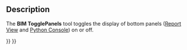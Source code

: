 <languages/>
<translate>

<!--T:1-->
{{Docnav
|[[BIM_Preflight|Preflight]]
|[[BIM_Trash|Trash]]
|[[BIM_Workbench|BIM]]
|IconL=BIM_Preflight.svg
|IconR=BIM_Trash.svg
|IconC=Workbench_BIM.svg
}}

<!--T:2-->
{{GuiCommand
|Name=BIM TogglePanels
|MenuLocation=Utils → Toggle bottom panels
|Workbenches=[[BIM_Workbench|BIM]]
}}

==Description== <!--T:3-->

<!--T:4-->
The '''BIM TogglePanels''' tool toggles the display of bottom panels ([[Report_View|Report View]] and [[Python_Console|Python Console]]) on or off.


<!--T:5-->
{{Docnav
|[[BIM_Preflight|Preflight]]
|[[BIM_Trash|Trash]]
|[[BIM_Workbench|BIM]]
|IconL=BIM_Preflight.svg
|IconR=BIM_Trash.svg
|IconC=Workbench_BIM.svg
}}

</translate>
{{BIM_Tools_navi{{#translation:}}}}
{{Userdocnavi{{#translation:}}}}